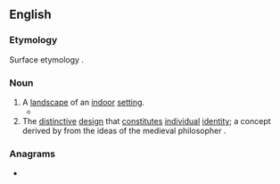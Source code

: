 ==English==
{{wikipedia|Inscape (visual art)#Architectural_interiors_as_.27inscapes.27|Inscape}}

===Etymology===
Surface etymology {{suf|en|in|scape}}.

===Noun===
{{en-noun}}

# A [[landscape]] of an [[indoor]] [[setting#Noun|setting]].
#* {{quote-journal|en|author=J[erome] D[avid] Salinger|authorlink=J. D. Salinger|title=[[w:Franny and Zooey|Zooey]]|url=https://www.newyorker.com/magazine/1957/05/04/zooey|magazine={{w|The New Yorker}}|location=New York, N.Y.|publisher=New Yorker Magazine Inc.|date=4 May 1957|page=32 (start of article)|issn=0028-792X|oclc=243417341|passage=There was a Steinway grand piano [...] a cherrywood writing table, and an assortment of floor lamps, table lamps, and "bridge" lamps that sprang up all over the congested '''inscape''' like sumac.}}
# The [[distinctive]] [[design#Noun|design]] that [[constitute]]s [[individual]] [[identity]]; a concept derived by {{w|Gerard Manley Hopkins}} from the ideas of the medieval philosopher {{w|Duns Scotus}}.

===Anagrams===
* {{anagrams|en|a=aceinps|Canipes|Pecinas|Piscean|pancies|pinaces|sapecin|secapin}}